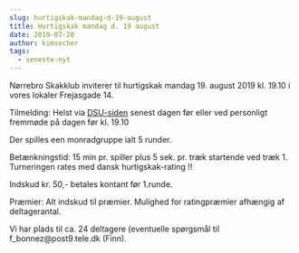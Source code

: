 ```yaml
---
slug: hurtigskak-mandag-d-19-august
title: Hurtigskak mandag d. 19 august
date: 2019-07-28
author: kimsecher
tags:
  - seneste-nyt
---
```

<!-- wp:paragraph -->
<p>Nørrebro Skakklub inviterer til hurtigskak mandag 19. august 2019 kl. 19.10 i vores lokaler Frejasgade 14.</p>
<!-- /wp:paragraph -->

<!-- wp:paragraph -->
<p>Tilmelding: Helst via <a href="http://turnering.skak.dk/TournamentActive/Details?tourId=25857">DSU-siden</a> senest dagen før eller ved personligt fremmøde på dagen før kl. 19.10</p>
<!-- /wp:paragraph -->

<!-- wp:paragraph -->
<p>Der spilles een monradgruppe ialt 5 runder. </p>
<!-- /wp:paragraph -->

<!-- wp:paragraph -->
<p>Betænkningstid: 15 min pr. spiller plus 5 sek. pr. træk startende ved træk 1. Turneringen rates med dansk hurtigskak-rating !!</p>
<!-- /wp:paragraph -->

<!-- wp:paragraph -->
<p>Indskud kr. 50,- betales kontant før 1.runde.  </p>
<!-- /wp:paragraph -->

<!-- wp:paragraph -->
<p>Præmier: Alt indskud til præmier. Mulighed for ratingpræmier afhængig af deltagerantal. </p>
<!-- /wp:paragraph -->

<!-- wp:paragraph -->
<p>Vi har plads til ca. 24 deltagere (eventuelle spørgsmål til  f_bonnez@post9.tele.dk (Finn).</p>
<!-- /wp:paragraph -->
